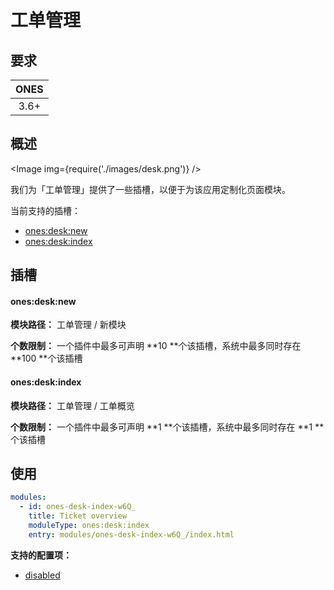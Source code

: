 # 工单管理


## 要求

| **ONES** |
| :------: |
|   3.6+   |

## 概述

<Image img={require('./images/desk.png')} />

我们为「工单管理」提供了一些插槽，以便于为该应用定制化页面模块。

当前支持的插槽：

- [ones:desk:new](#onesdesknew)
- [ones:desk:index](#onesdeskindex)

## 插槽

#### ones:desk:new

**模块路径：** 工单管理 / 新模块

**个数限制：** 一个插件中最多可声明 **10 **个该插槽，系统中最多同时存在 **100 **个该插槽

#### ones:desk:index

**模块路径：** 工单管理 / 工单概览

**个数限制：** 一个插件中最多可声明 **1 **个该插槽，系统中最多同时存在 **1 **个该插槽

## 使用

```yaml
modules:
  - id: ones-desk-index-w6Q_
    title: Ticket overview
    moduleType: ones:desk:index
    entry: modules/ones-desk-index-w6Q_/index.html
```

**支持的配置项：**

- [disabled](../../../../reference/config/plugin.md#disabled)
